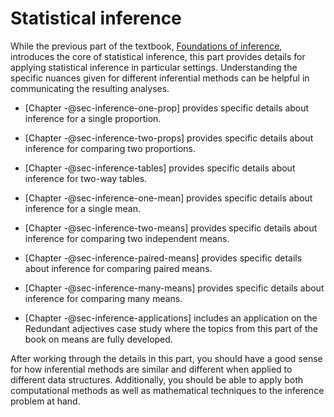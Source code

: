 # Statistical inference {#sec-inference .unnumbered}

While the previous part of the textbook, [Foundations of inference](https://openintro-ims2.netlify.app/foundations-of-inference), introduces the core of statistical inference, this part provides details for applying statistical inference in particular settings.
Understanding the specific nuances given for different inferential methods can be helpful in communicating the resulting analyses.

-   [Chapter -@sec-inference-one-prop] provides specific details about inference for a single proportion.

-   [Chapter -@sec-inference-two-props] provides specific details about inference for comparing two proportions.

-   [Chapter -@sec-inference-tables] provides specific details about inference for two-way tables.

-   [Chapter -@sec-inference-one-mean] provides specific details about inference for a single mean.

-   [Chapter -@sec-inference-two-means] provides specific details about inference for comparing two independent means.

-   [Chapter -@sec-inference-paired-means] provides specific details about inference for comparing paired means.

-   [Chapter -@sec-inference-many-means] provides specific details about inference for comparing many means.

-   [Chapter -@sec-inference-applications] includes an application on the Redundant adjectives case study where the topics from this part of the book on means are fully developed.

After working through the details in this part, you should have a good sense for how inferential methods are similar and different when applied to different data structures.
Additionally, you should be able to apply both computational methods as well as mathematical techniques to the inference problem at hand.

